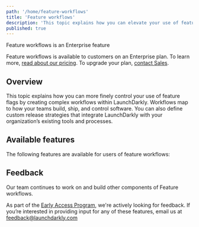 ```yaml
---
path: '/home/feature-workflows'
title: 'Feature workflows'
description: 'This topic explains how you can elevate your use of feature flags by creating complex workflows within LaunchDarkly.'
published: true
---
```


<Callout intent="primary">
<CalloutTitle>Feature workflows is an Enterprise feature</CalloutTitle>
<CalloutDescription>

Feature workflows is available to customers on an Enterprise plan. To learn more, [read about our pricing](https://launchdarkly.com/pricing/). To upgrade your plan, [contact Sales](https://launchdarkly.com/contact-sales/).

</CalloutDescription>
</Callout>

## Overview

This topic explains how you can more finely control your use of feature flags by creating complex workflows within LaunchDarkly. Workflows map to how your teams build, ship, and control software. You can also define custom release strategies that integrate LaunchDarkly with your organization’s existing tools and processes.

## Available features

The following features are available for users of feature workflows:

<ChildPageList path="/home/feature-workflows" />

## Feedback

Our team continues to work on and build other components of Feature workflows.

As part of the [Early Access Program](https://docs.google.com/forms/d/e/1FAIpQLScJ5qCC_RZTW9pPSXVZk9HaKzpltNAeoQb2t6gh7dLicwQWQQ/viewform), we're actively looking for feedback. If you’re interested in providing input for any of these features, email us at feedback@launchdarkly.com
